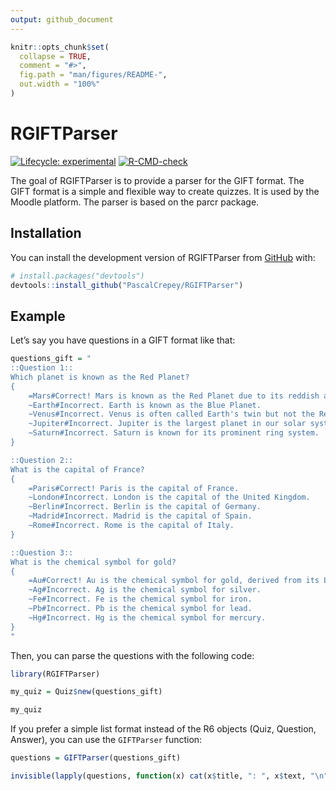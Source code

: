 ```yaml
---
output: github_document
---
```


<!-- README.md is generated from README.Rmd. Please edit that file -->

```r
knitr::opts_chunk$set(
  collapse = TRUE,
  comment = "#>",
  fig.path = "man/figures/README-",
  out.width = "100%"
)
```

# RGIFTParser

<!-- badges: start -->
[![Lifecycle: experimental](https://img.shields.io/badge/lifecycle-experimental-orange.svg)](https://lifecycle.r-lib.org/articles/stages.html#experimental)
[![R-CMD-check](https://github.com/PascalCrepey/RGIFTParser/actions/workflows/R-CMD-check.yaml/badge.svg)](https://github.com/PascalCrepey/RGIFTParser/actions/workflows/R-CMD-check.yaml)
<!-- badges: end -->

The goal of RGIFTParser is to provide a parser for the GIFT format. The GIFT format is a simple and flexible way to create quizzes. It is used by the Moodle platform. The parser is based on the parcr package.

## Installation

You can install the development version of RGIFTParser from [GitHub](https://github.com/) with:

``` r
# install.packages("devtools")
devtools::install_github("PascalCrepey/RGIFTParser")
```

## Example

Let's say you have questions in a GIFT format like that: 


```r

questions_gift = "
::Question 1::
Which planet is known as the Red Planet?
{
    =Mars#Correct! Mars is known as the Red Planet due to its reddish appearance.
    ~Earth#Incorrect. Earth is known as the Blue Planet.
    ~Venus#Incorrect. Venus is often called Earth's twin but not the Red Planet.
    ~Jupiter#Incorrect. Jupiter is the largest planet in our solar system.
    ~Saturn#Incorrect. Saturn is known for its prominent ring system.
}

::Question 2::
What is the capital of France?
{
    =Paris#Correct! Paris is the capital of France.
    ~London#Incorrect. London is the capital of the United Kingdom.
    ~Berlin#Incorrect. Berlin is the capital of Germany.
    ~Madrid#Incorrect. Madrid is the capital of Spain.
    ~Rome#Incorrect. Rome is the capital of Italy.
}

::Question 3::
What is the chemical symbol for gold?
{
    =Au#Correct! Au is the chemical symbol for gold, derived from its Latin name 'Aurum'.
    ~Ag#Incorrect. Ag is the chemical symbol for silver.
    ~Fe#Incorrect. Fe is the chemical symbol for iron.
    ~Pb#Incorrect. Pb is the chemical symbol for lead.
    ~Hg#Incorrect. Hg is the chemical symbol for mercury.
}
"

```
Then, you can parse the questions with the following code:

```r

library(RGIFTParser)

my_quiz = Quiz$new(questions_gift)

my_quiz

```
If you prefer a simple list format instead of the R6 objects (Quiz, Question, Answer), you can use the `GIFTParser` function:

```r

questions = GIFTParser(questions_gift)

invisible(lapply(questions, function(x) cat(x$title, ": ", x$text, "\n")))

```

